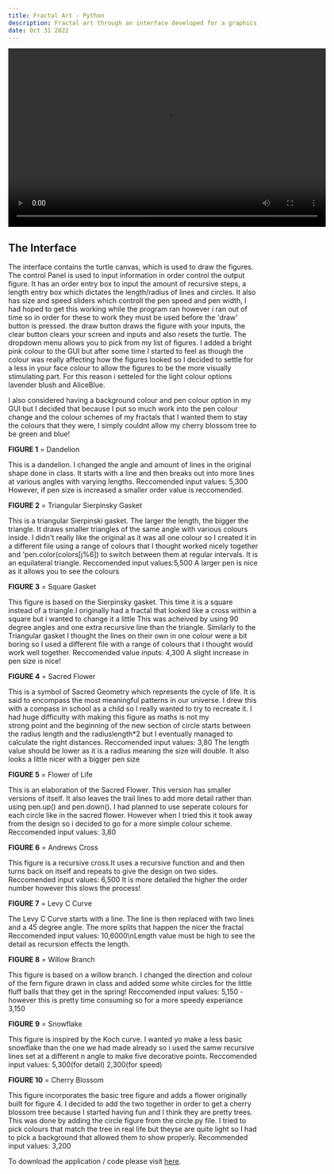 ```yaml
---
title: Fractal Art - Python
description: Fractal art through an interface developed for a graphics for digital media module using Turtle Graphics 
date: Oct 31 2022
---
```

<video width="640" height="360" controls>
    <source src="./public/videos/turtle.mp4" type="video/mp4">
    Your browser does not support the video tag.
</video>

## The Interface

The interface contains the turtle canvas, which is used to draw the figures.
The control Panel is used to input information in order control the output 
figure. It has an order entry box to input the amount of recursive steps,
a length entry box which dictates the length/radius of lines and circles.
It also has size and speed sliders which controll the pen speed and pen width,
I had hoped to get this working while the program ran however i ran out of time
so in order for these to work they must be used before the 'draw' button
is pressed.
the draw button draws the figure with your inputs, the clear button clears your
screen and inputs and also resets the turtle. 
The dropdown menu allows you to pick from my list of figures.
I added a bright pink colour to the GUI but after some time I started to feel 
as though the colour was really affecting how the figures looked so I decided 
to settle for a less in your face colour to allow the figures to be the more 
visually stimulating part. For this reason i setteled for the light colour 
options lavender blush and AliceBlue.

I also considered having a background colour and pen colour option in my GUI
but I decided that because I put so much work into the pen colour change and 
the colour schemes of my fractals that I wanted them to stay the colours that
they were, I simply couldnt allow my cherry blossom tree to be green and blue!

**FIGURE 1** = Dandelion

This is a dandelion. I changed the angle and amount of lines in the original 
shape done in class.
It starts with a line and then breaks out into more lines at various angles 
with varying lengths. Reccomended input values: 5,300 
However, if pen size is increased a smaller order value is reccomended.


**FIGURE 2** = Triangular Sierpinsky Gasket

This is a triangular Sierpinski gasket.
The larger the length, the bigger the triangle. It draws smaller triangles of 
the same angle with various colours inside. 
I didn't really like the original as it was all one colour so I created it in 
a different file using a range of colours that I thought worked nicely together
and 'pen.color(colors[j%6]) to switch between them at regular intervals.
It is an equilateral triangle. 
Reccomended input values:5,500
A larger pen is nice as it allows you to see the colours


**FIGURE 3** = Square Gasket

This figure is based on the Sierpinsky gasket. This time it is a square
instead of a triangle.I originally had a fractal that  looked like a cross 
within a square but i wanted to change it a little This was acheived by using 
90 degree angles and one extra recursive line than the triangle. 
Similarly to the Triangular gasket I thought the lines on their own in one 
colour were a bit boring so I used a different file with a range of colours 
that i thought would work well together.
Reccomended value inputs: 4,300 A slight increase in pen size is nice!


**FIGURE 4** = Sacred Flower 

This is a symbol of Sacred Geometry which represents the cycle of life.
It is said to encompass the most meaningful patterns in our universe.
I drew this with a compass in school as a child so I really wanted to try to 
recreate it. I had huge difficulty with making this figure as maths is not my  
strong point and the beginning of the new section  of circle starts between the
radius length and the radiuslength*2 but I eventually managed to calculate the 
right distances. 
Reccomended input values: 3,80 The length value should be lower as it is a 
radius meaning the size will double.
It also looks a little nicer with a bigger pen size


**FIGURE 5** = Flower of Life

This is an elaboration of the Sacred Flower. This version has smaller versions 
of itself. It also leaves the trail lines to add more detail rather than using
pen.up() and pen.down(). I had planned to use seperate colours for each circle
like in the sacred flower. However when I tried this it took away from the 
design so i decided to go for a more simple colour scheme. 
Reccomended input values: 3,80

**FIGURE 6** = Andrews Cross

This figure is a recursive cross.It uses a recursive function and and 
then turns back on itself and repeats to give the design on two sides.
Reccomended input values: 6,500 
It is more detailed the higher the order number however this slows the process!

**FIGURE 7** = Levy C Curve

The Levy C Curve starts with a line. 
The line is then replaced with two lines and a 45 degree angle.
The more splits that happen the nicer the fractal 
Reccomended input values: 10,6000\nLength value must be high to see the 
detail as recursion effects the length.


**FIGURE 8** = Willow Branch

This figure is based on a willow branch. 
I changed the direction and colour of the fern figure drawn in class and 
added some white circles for the little fluff balls that they get in the 
spring! 
Reccomended input values: 5,150 - however this is pretty time consuming so for
a more speedy experiance 3,150


**FIGURE 9** = Snowflake

This figure is inspired by the Koch curve. 
I wanted yo make a less basic snowflake than the one we had made already 
so i used the samw recursive lines set at a different n angle to make five 
decorative points. 
Reccomended input values: 5,300(for detail) 2,300(for speed)


**FIGURE 10** = Cherry Blossom

This figure incorporates the basic tree figure and adds a flower originally 
built for figure 4. I decided to add the two together in order to get a cherry 
blossom tree because I started having fun and I think they are pretty trees. 
This was done by adding the circle figure from the circle.py file. I tried
to pick colours that match the tree in real life but theyse are quite light so 
I had to pick a background that allowed them to show properly.
Recommended input values: 3,200

To download the application / code please visit [here](https://github.com/Melxnie98/TurtleGraphicsFractals/tree/main).
